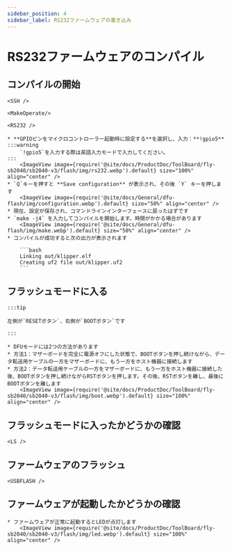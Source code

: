 ```yaml
---
sidebar_position: 4
sidebar_label: RS232ファームウェアの書き込み
---
```




# RS232ファームウェアのコンパイル

## コンパイルの開始

    <SSH />

    <MakeOperate/>

    <RS232 />

    * **GPIOピンをマイクロコントローラー起動時に設定する**を選択し、入力：**!gpio5**
    :::warning
        `!gpio5`を入力する際は英語入力モードで入力してください。
    :::
        <ImageView image={require('@site/docs/ProductDoc/ToolBoard/fly-sb2040/sb2040-v3/flash/img/rs232.webp').default} size="100%" align="center" />
    * `Q`キーを押すと **Save configuration** が表示され、その後 `Y` キーを押します
        <ImageView image={require('@site/docs/General/dfu-flash/img/configuration.webp').default} size="50%" align="center" />
    * 現在、設定が保存され、コマンドラインインターフェースに戻ったはずです
    * `make -j4` を入力してコンパイルを開始します。時間がかかる場合があります
        <ImageView image={require('@site/docs/General/dfu-flash/img/make.webp').default} size="50%" align="center" />
    * コンパイルが成功すると次の出力が表示されます

        ```bash
        Linking out/klipper.elf
        Creating uf2 file out/klipper.uf2
        ```

## フラッシュモードに入る

    :::tip

    左側が`RESETボタン`、右側が`BOOTボタン`です

    :::

    * DFUモードには2つの方法があります
    * 方法1：マザーボードを完全に電源オフにした状態で、BOOTボタンを押し続けながら、データ転送用ケーブルの一方をマザーボードに、もう一方をホスト機器に接続します
    * 方法2：データ転送用ケーブルの一方をマザーボードに、もう一方をホスト機器に接続した後、BOOTボタンを押し続けながらRSTボタンを押します。その後、RSTボタンを離し、最後にBOOTボタンを離します
        <ImageView image={require('@site/docs/ProductDoc/ToolBoard/fly-sb2040/sb2040-v3/flash/img/boot.webp').default} size="100%" align="center" />

## フラッシュモードに入ったかどうかの確認

    <LS />


## ファームウェアのフラッシュ 

    <USBFLASH />


## ファームウェアが起動したかどうかの確認

    * ファームウェアが正常に起動するとLEDが点灯します
        <ImageView image={require('@site/docs/ProductDoc/ToolBoard/fly-sb2040/sb2040-v3/flash/img/led.webp').default} size="100%" align="center" />